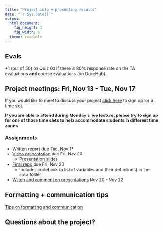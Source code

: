 ```yaml
---
title: "Project info + presenting results"
date: "`r Sys.Date()`"
output: 
  html_document: 
    fig_height: 3
    fig_width: 6
  theme: readable
---
```


## Evals

+1 (out of 50) on Quiz 03 if there is 80% response rate on the TA evaluations **and** course evaluations (on DukeHub).

## Project meetings: Fri, Nov 13 - Tue, Nov 17

If you would like to meet to discuss your project [click here](https://prodduke-my.sharepoint.com/:x:/g/personal/mt324_duke_edu/Eafp4NrgwLxOvVH3j1Hj1EUBNcxDYqEcT3ZUCXfVTbdUJA?e=4XbSSX) to sign up for a time slot.

**If you are able to attend during Monday's live lecture, please try to sign up for one of those time slots to help accommodate students in different time zones.**

### Assignments 

- [Written report](https://sta210-fa20.netlify.app/project/#written-report) due Tue, Nov 17
- [Video presentation](https://sta210-fa20.netlify.app/project/#presentation-slides) due Fri, Nov 20
  - [Presentation slides](https://sta210-fa20.netlify.app/project/#presentation-slides)
- [Final repo](https://sta210-fa20.netlify.app/project/#project-repository) due Fri, Nov 20
  - Includes codebook (a list of variables and their definitions) in the `data` folder
- [Watch and comment on presentations](https://sta210-fa20.netlify.app/project/#peer-feedback) Nov 20 - Nov 22

## Formatting + communication tips

[Tips on formatting and communication](https://sta210-fa20.netlify.app/project/#formatting--communication)

## Questions about the project?
